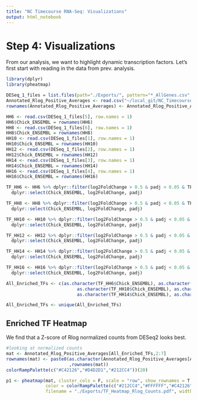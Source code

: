 ```yaml
---
title: "NC Timecourse RNA-Seq: Visualizations"
output: html_notebook
---
```


# Step 4: Visualizations

From our analysis, we want to highlight dynamic transcription factors.
Let's first start with reading in the data from prev. analysis.

```r
library(dplyr)
library(pheatmap)

DESeq_1_files = list.files(path="./Exports/", pattern="*_AllGenes.csv", full.names=TRUE)
Annotated_Rlog_Positive_Averages <- read.csv("~/local_git/NC_Timecourse/RNA-Seq/Exports/Annotated_Rlog_Positive_Averages.csv", row.names=1, stringsAsFactors=FALSE)
rownames(Annotated_Rlog_Positive_Averages) <- Annotated_Rlog_Positive_Averages$Chick_ENSEMBL

HH6 <- read.csv(DESeq_1_files[5], row.names = 1)
HH6$Chick_ENSEMBL = rownames(HH6)
HH8 <- read.csv(DESeq_1_files[6], row.names = 1)
HH8$Chick_ENSEMBL = rownames(HH8)
HH10 <- read.csv(DESeq_1_files[1], row.names = 1)
HH10$Chick_ENSEMBL = rownames(HH10)
HH12 <- read.csv(DESeq_1_files[2], row.names = 1)
HH12$Chick_ENSEMBL = rownames(HH12)
HH14 <- read.csv(DESeq_1_files[3], row.names = 1)
HH14$Chick_ENSEMBL = rownames(HH14)
HH16 <- read.csv(DESeq_1_files[4], row.names = 1)
HH16$Chick_ENSEMBL = rownames(HH16)

TF_HH6 <- HH6 %>% dplyr::filter(log2FoldChange > 0.5 & padj < 0.05 & TF_Status == "Transcription Factor") %>%
  dplyr::select(Chick_ENSEMBL, log2FoldChange, padj)

TF_HH8 <- HH8 %>% dplyr::filter(log2FoldChange > 0.5 & padj < 0.05 & TF_Status == "Transcription Factor") %>%
  dplyr::select(Chick_ENSEMBL, log2FoldChange, padj)

TF_HH10 <- HH10 %>% dplyr::filter(log2FoldChange > 0.5 & padj < 0.05 & TF_Status == "Transcription Factor") %>%
  dplyr::select(Chick_ENSEMBL, log2FoldChange, padj)

TF_HH12 <- HH12 %>% dplyr::filter(log2FoldChange > 0.5 & padj < 0.05 & TF_Status == "Transcription Factor") %>%
  dplyr::select(Chick_ENSEMBL, log2FoldChange, padj)

TF_HH14 <- HH14 %>% dplyr::filter(log2FoldChange > 0.5 & padj < 0.05 & TF_Status == "Transcription Factor") %>%
  dplyr::select(Chick_ENSEMBL, log2FoldChange, padj)

TF_HH16 <- HH16 %>% dplyr::filter(log2FoldChange > 0.5 & padj < 0.05 & TF_Status == "Transcription Factor") %>%
  dplyr::select(Chick_ENSEMBL, log2FoldChange, padj)

All_Enriched_TFs <- c(as.character(TF_HH6$Chick_ENSEMBL), as.character(TF_HH8$Chick_ENSEMBL),
                           as.character(TF_HH10$Chick_ENSEMBL), as.character(TF_HH12$Chick_ENSEMBL),
                           as.character(TF_HH14$Chick_ENSEMBL), as.character(TF_HH16$Chick_ENSEMBL))

All_Enriched_TFs <- unique(All_Enriched_TFs)
```

## Enriched TF Heatmap
We find that a Z-score of Rlog normalized counts from DESeq2 looks best.
```r
#looking at normalized counts
mat <- Annotated_Rlog_Positive_Averages[All_Enriched_TFs,2:7]
rownames(mat) <- paste0(as.character(Annotated_Rlog_Positive_Averages[All_Enriched_TFs,8]), "_"
                        ,rownames(mat))
colorRampPalette(c("#C42126","#D4D2D1","#212CC4"))(20)

p1 <- pheatmap(mat, cluster_cols = F, scale = "row", show_rownames = T, cellwidth = 15,
               color = colorRampPalette(c("#212CC4","#FFFFFF","#C42126"))(250),
               filename = "./Exports/TF_Heatmap_Rlog_Counts.pdf", width = 6, height = 8)
```

